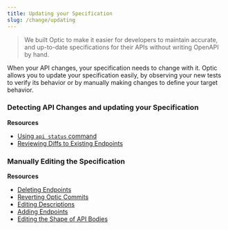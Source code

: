 ```yaml
---
title: Updating your Specification
slug: /change/updating
---
```


> We built Optic to make it easier for developers to maintain accurate, and up-to-date specifications for their APIs without writing OpenAPI by hand.

When your API changes, your specification needs to change with it. Optic allows you to update your specification easily, by observing your new tests to verify its behavior or by manually making changes to define your target behavior.

### Detecting API Changes and updating your Specification


**Resources**
- [Using `api status` command](/change/api-status)
- [Reviewing Diffs to Existing Endpoints](/change/diff-review)

### Manually Editing the Specification

**Resources**
- [Deleting Endpoints](/change/endpoint/delete)
- [Reverting Optic Commits](/change/revert-commit)
- [Editing Descriptions](/change/descriptions/edit)
- [Adding Endpoints](/change/endpoint/add)
- [Editing the Shape of API Bodies](/change/bodies/edit)

